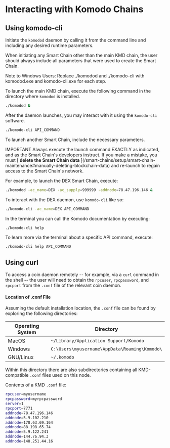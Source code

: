 
# Interacting with Komodo Chains

## Using komodo-cli

Initiate the `komodod` daemon by calling it from the command line and including any desired runtime parameters.

When initiating any Smart Chain other than the main KMD chain, the user should always include all parameters that were used to create the Smart Chain.

<Note>
  Note to Windows Users: Replace ./komodod and ./komodo-cli with komodod.exe and
  komodo-cli.exe for each step.
</Note>

To launch the main KMD chain, execute the following command in the directory where `komodod` is installed.

```bash
./komodod &
```

After the daemon launches, you may interact with it using the `komodo-cli` software.

```bash
./komodo-cli API_COMMAND
```

To launch another Smart Chain, include the necessary parameters.

<Note>
  IMPORTANT Always execute the launch command EXACTLY as indicated, and as the
  Smart Chain's developers instruct. If you make a mistake, you must [
  <b>delete the Smart Chain data</b>
  ](/smart-chains/setup/smart-chain-maintenance#manually-deleting-blockchain-data)
  and re-launch to regain access to the Smart Chain's network.
</Note>

For example, to launch the DEX Smart Chain, execute:

```bash
./komodod -ac_name=DEX -ac_supply=999999 -addnode=78.47.196.146 &
```

To interact with the DEX daemon, use `komodo-cli` like so:

```bash
./komodo-cli -ac_name=DEX API_COMMAND
```

In the terminal you can call the Komodo documentation by executing:

```bash
./komodo-cli help
```

To learn more via the terminal about a specific API command, execute:

```bash
./komodo-cli help API_COMMAND
```

## Using curl

To access a coin daemon remotely -- for example, via a `curl` command in the shell -- the user will need to obtain the `rpcuser`, `rpcpassword`, and `rpcport` from the `.conf` file of the relevant coin daemon.

#### Location of .conf File

Assuming the default installation location, the `.conf` file can be found by exploring the following directories:

| Operating System | Directory                                     |
| ---------------- | --------------------------------------------- |
| MacOS            | `~/Library/Application Support/Komodo`        |
| Windows          | `C:\Users\myusername\AppData\Roaming\Komodo\` |
| GNU/Linux        | `~/.komodo`                                   |

Within this directory there are also subdirectories containing all KMD-compatible `.conf` files used on this node.

Contents of a KMD `.conf` file:

```bash
rpcuser=myusername
rpcpassword=myrpcpassword
server=1
rpcport=7771
addnode=78.47.196.146
addnode=5.9.102.210
addnode=178.63.69.164
addnode=88.198.65.74
addnode=5.9.122.241
addnode=144.76.94.3
addnode=148.251.44.16
```
